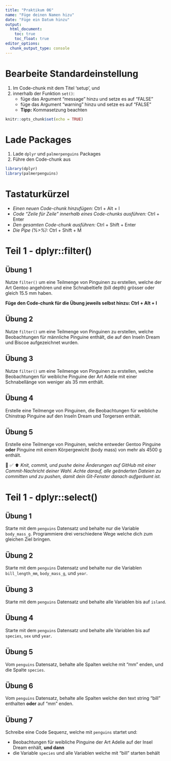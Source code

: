 ```yaml
---
title: "Praktikum 06"
name: "Füge deinen Namen hizu"
date: "Füge ein Datum hinzu"
output: 
  html_document: 
    toc: true
    toc_float: true
editor_options: 
  chunk_output_type: console
---
```


# Bearbeite Standardeinstellung

1. Im Code-chunk mit dem Titel 'setup', und
2. innerhalb der Funktion `set()`:
    - füge das Argument "message" hinzu und setze es auf "FALSE"
    - füge das Argument "warning" hinzu und setze es auf "FALSE"
    - **Tipp:** Kommasetzung beachten

```r

knitr::opts_chunk$set(echo = TRUE)

```

# Lade Packages

1. Lade `dplyr` und `palmerpenguins` Packages
2. Führe den Code-chunk aus

```r

library(dplyr)
library(palmerpenguins)

```

# Tastaturkürzel

- *Einen neuen Code-chunk hinzufügen:* Ctrl + Alt + I
- *Code "Zeile für Zeile" innerhalb eines Code-chunks ausführen:* Ctrl + Enter
- *Den gesamten Code-chunk ausführen:* Ctrl + Shift + Enter
- *Die Pipe (%>%):* Ctrl + Shift + M

# Teil 1 - dplyr::filter()

## Übung 1

Nutze `filter()` um eine Teilmenge von Pinguinen zu erstellen, welche der Art Gentoo angehören und eine Schnabeltiefe (bill depth) grösser oder gleich 15.5 mm haben.  

**Füge den Code-chunk für die Übung jeweils selbst hinzu: Ctrl + Alt + I**

## Übung 2

Nutze `filter()` um eine Teilmenge von Pinguinen zu erstellen, welche Beobachtungen für männliche Pinguine enthält, die auf den Inseln Dream und Biscoe aufgezeichnet wurden. 

## Übung 3

Nutze `filter()` um eine Teilmenge von Pinguinen zu erstellen, welche Beobachtungen für weibliche Pinguine der Art Adelie mit einer Schnabellänge von weniger als 35 mm enthält. 

## Übung 4

Erstelle eine Teilmenge von Pinguinen, die Beobachtungen für weibliche Chinstrap Pinguine auf den Inseln Dream und Torgersen enthält.

## Übung 5

Erstelle eine Teilmenge von Pinguinen, welche entweder Gentoo Pinguine **oder** Pinguine mit einem Körpergewicht (body mass) von mehr als 4500 g enthält.

🧶 ✅ ⬆️ *Knit, commit, und pushe deine Änderungen auf GitHub mit einer Commit-Nachricht deiner Wahl. Achte darauf, alle geänderten Dateien zu committen und zu pushen, damit dein Git-Fenster danach aufgeräumt ist.*

# Teil 1 - dplyr::select()

## Übung 1

Starte mit dem `penguins` Datensatz und behalte nur die Variable `body_mass_g`. Programmiere drei verschiedene Wege welche dich zum gleichen Ziel bringen.

## Übung 2

Starte mit dem `penguins` Datensatz und behalte nur die Variablen `bill_length_mm`, `body_mass_g`, und `year`.

## Übung 3

Starte mit dem `penguins` Datensatz und behalte alle Variablen bis auf `island`. 

## Übung 4

Starte mit dem `penguins` Datensatz und behalte alle Variablen bis auf `species`, `sex` und `year`. 

## Übung 5

Vom `penguins` Datensatz, behalte alle Spalten welche mit "mm" enden, und die Spalte `species`.

## Übung 6

Vom `penguins` Datensatz, behalte alle Spalten welche den text string "bill" enthalten **oder** auf "mm" enden. 

## Übung 7

Schreibe eine Code Sequenz, welche mit `penguins` startet und:

- Beobachtungen für weibliche Pinguine der Art Adelie auf der Insel Dream enhält, **und dann**
- die Variable `species` und alle Variablen welche mit "bill" starten behält  






